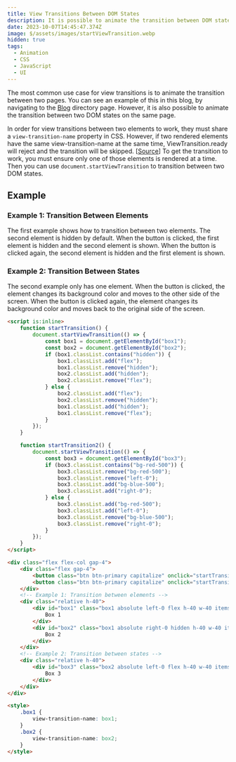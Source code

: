 ```yaml
---
title: View Transitions Between DOM States
description: It is possible to animate the transition between DOM states using CSS and JavaScript.
date: 2023-10-07T14:45:47.374Z
image: $/assets/images/startViewTransition.webp
hidden: true
tags:
  - Animation
  - CSS
  - JavaScript
  - UI
---
```


The most common use case for view transitions is to animate the transition between two pages. You can see an example of this in this blog, by navigating to the [Blog](/blog) directory page. However, it is also possible to animate the transition between two DOM states on the same page.

In order for view transitions between two elements to work, they must share a `view-transition-name` property in CSS. However, if two rendered elements have the same view-transition-name at the same time, ViewTransition.ready will reject and the transition will be skipped. [[Source](https://developer.mozilla.org/en-US/docs/Web/CSS/view-transition-name)] To get the transition to work, you must ensure only one of those elements is rendered at a time. Then you can use `document.startViewTransition` to transition between two DOM states.

## Example

### Example 1: Transition Between Elements

The first example shows how to transition between two elements. The second element is hidden by default. When the button is clicked, the first element is hidden and the second element is shown. When the button is clicked again, the second element is hidden and the first element is shown.

### Example 2: Transition Between States

The second example only has one element. When the button is clicked, the element changes its background color and moves to the other side of the screen. When the button is clicked again, the element changes its background color and moves back to the original side of the screen.

<Example />

```html
<script is:inline>
	function startTransition() {
		document.startViewTransition(() => {
			const box1 = document.getElementById("box1");
			const box2 = document.getElementById("box2");
			if (box1.classList.contains("hidden")) {
				box1.classList.add("flex");
				box1.classList.remove("hidden");
				box2.classList.add("hidden");
				box2.classList.remove("flex");
			} else {
				box2.classList.add("flex");
				box2.classList.remove("hidden");
				box1.classList.add("hidden");
				box1.classList.remove("flex");
			}
		});
	}

	function startTransition2() {
		document.startViewTransition(() => {
			const box3 = document.getElementById("box3");
			if (box3.classList.contains("bg-red-500")) {
				box3.classList.remove("bg-red-500");
				box3.classList.remove("left-0");
				box3.classList.add("bg-blue-500");
				box3.classList.add("right-0");
			} else {
				box3.classList.add("bg-red-500");
				box3.classList.add("left-0");
				box3.classList.remove("bg-blue-500");
				box3.classList.remove("right-0");
			}
		});
	}
</script>

<div class="flex flex-col gap-4">
	<div class="flex gap-4">
		<button class="btn btn-primary capitalize" onclick="startTransition()">Run Transition 1</button>
		<button class="btn btn-primary capitalize" onclick="startTransition2()">Run Transition 2</button>
	</div>
	<!-- Example 1: Transition between elements -->
	<div class="relative h-40">
		<div id="box1" class="box1 absolute left-0 flex h-40 w-40 items-center justify-center bg-red-500 text-2xl text-white">
			Box 1
		</div>
		<div id="box2" class="box1 absolute right-0 hidden h-40 w-40 items-center justify-center bg-blue-500 text-2xl text-white">
			Box 2
		</div>
	</div>
	<!-- Example 2: Transition between states -->
	<div class="relative h-40">
		<div id="box3" class="box2 absolute left-0 flex h-40 w-40 items-center justify-center bg-red-500 text-2xl text-white">
			Box 3
		</div>
	</div>
</div>

<style>
	.box1 {
		view-transition-name: box1;
	}
	.box2 {
		view-transition-name: box2;
	}
</style>
```